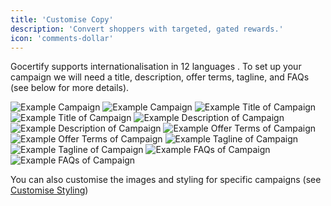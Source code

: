 ```yaml
---
title: 'Customise Copy'
description: 'Convert shoppers with targeted, gated rewards.'
icon: 'comments-dollar'
---
```


Gocertify supports internationalisation in <Tooltip tip="English, German, Danish, Dutch, Italian, French, Swedish, Japanese, Korean, Spanish, Portuguese, Chinese"> 12 languages </Tooltip>. To set up your campaign we will need a title, description, offer terms, tagline, and FAQs (see below for more details).

<Frame>
<img
    className="block dark:hidden"
    src="/images/campaigns/campaignImage.png"
    alt="Example Campaign"
    />
    <img
    className="hidden dark:block"
    src="/images/campaigns/campaignImage.png"
    alt="Example Campaign"
/>
</Frame>

<AccordionGroup>
<Accordion title="Title">
<Frame caption = "Primary CTA for your campaign">
<img
    className="block dark:hidden"
    src="/images/campaigns/campaignTitle.png"
    alt="Example Title of Campaign"
    />
    <img
    className="hidden dark:block"
    src="/images/campaigns/campaignTitle.png"
    alt="Example Title of Campaign"
/>
</Frame>
</Accordion>

<Accordion title="Description">
<Frame caption = "Detailed description of your campaign">
<img
    className="block dark:hidden"
    src="/images/campaigns/campaignDescription.png"
    alt="Example Description of Campaign"
    />
    <img
    className="hidden dark:block"
    src="/images/campaigns/campaignDescription.png"
    alt="Example Description of Campaign"
/>
</Frame>
</Accordion>

<Accordion title="Offer Terms">
<Frame caption = "Redemtion criteria for your campaign">
<img
    className="block dark:hidden"
    src="/images/campaigns/campaignOfferTerms.png"
    alt="Example Offer Terms of Campaign"
    />
    <img
    className="hidden dark:block"
    src="/images/campaigns/campaignOfferTerms.png"
    alt="Example Offer Terms of Campaign"
/>
</Frame>
</Accordion>

<Accordion title="Tagline">
<Frame caption = "Target group for your campaign (or 'Deal' if open to all)">
<img
    className="block dark:hidden"
    src="/images/campaigns/campaignTag.png"
    alt="Example Tagline of Campaign"
    />
    <img
    className="hidden dark:block"
    src="/images/campaigns/campaignTag.png"
    alt="Example Tagline of Campaign"
/>
</Frame>
</Accordion>

<Accordion title="FAQs">
<Frame caption = "Common questions about your campaign">
<img
    className="block dark:hidden"
    src="/images/campaigns/campaignFAQs.png"
    alt="Example FAQs of Campaign"
    />
    <img
    className="hidden dark:block"
    src="/images/campaigns/campaignFAQs.png"
    alt="Example FAQs of Campaign"
/>
</Frame>
</Accordion>

</AccordionGroup>

You can also customise the images and styling for specific campaigns (see [Customise Styling](/section/gettingStarted/customiseBranding))